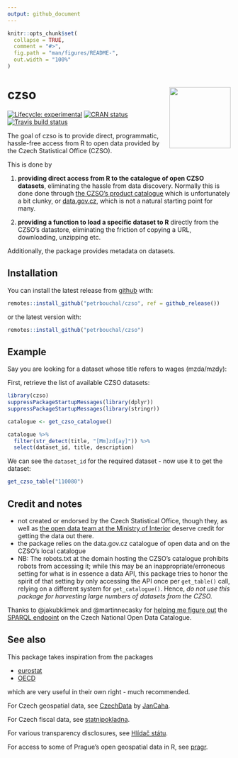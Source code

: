 ```yaml
---
output: github_document
---
```


<!-- README.md is generated from README.Rmd. Please edit that file -->

```r
knitr::opts_chunk$set(
  collapse = TRUE,
  comment = "#>",
  fig.path = "man/figures/README-",
  out.width = "100%"
)
```

# czso <img src='man/figures/logo.png' align="right" height="138" />

<!-- badges: start -->
[![Lifecycle: experimental](https://img.shields.io/badge/lifecycle-experimental-orange.svg)](https://www.tidyverse.org/lifecycle/#experimental)
[![CRAN status](https://www.r-pkg.org/badges/version/czso)](https://CRAN.R-project.org/package=czso)
[![Travis build status](https://travis-ci.org/petrbouchal/czso.svg?branch=master)](https://travis-ci.org/petrbouchal/czso)
<!-- badges: end -->

The goal of czso is to provide direct, programmatic, hassle-free access from R to open data provided by the Czech Statistical Office (CZSO).

This is done by

1. **providing direct access from R to the catalogue of open CZSO datasets**, eliminating the hassle from data discovery. Normally this is done done through [the CZSO's product catalogue](https://www.czso.cz/csu/czso/otevrena-data-v-katalogu-produktu-csu) which is unfortunately a bit clunky, or [data.gov.cz](https://data.gov.cz), which is not a natural starting point for many.

2. **providing a function to load a specific dataset to R** directly from the CZSO's datastore, eliminating the friction of copying a URL, downloading, unzipping etc.

Additionally, the package provides metadata on datasets.

## Installation

You can install the latest release from [github](https://github.com/petrbouchal/czso) with:

``` r
remotes::install_github("petrbouchal/czso", ref = github_release())
```

or the latest version with:

``` r
remotes::install_github("petrbouchal/czso")
```

## Example

Say you are looking for a dataset whose title refers to wages (mzda/mzdy):

First, retrieve the list of available CZSO datasets:

```r
library(czso)
suppressPackageStartupMessages(library(dplyr))
suppressPackageStartupMessages(library(stringr))

catalogue <- get_czso_catalogue()
```

```r
catalogue %>% 
  filter(str_detect(title, "[Mm]zd[ay]")) %>% 
  select(dataset_id, title, description)
```


We can see the `dataset_id` for the required dataset - now use it to get the dataset:

```r
get_czso_table("110080")
```

## Credit and notes

- not created or endorsed by the Czech Statistical Office, though they, as well as [the open data team at the Ministry of Interior](https://data.gov.cz/) deserve credit for getting the data out there.
- the package relies on the data.gov.cz catalogue of open data and on the CZSO's local catalogue
- NB: The robots.txt at the domain hosting the CZSO's catalogue prohibits robots from accessing it; while this may be an inappropriate/erroneous setting for what is in essence a data API, this package tries to honor the spirit of that setting by only accessing the API once per `get_table()` call, relying on a different system for `get_catalogue()`. Hence, *do not use this package for harvesting large numbers of datasets from the CZSO.*

Thanks to @jakubklimek and @martinnecasky for [helping me figure out](https://github.com/opendata-mvcr/nkod/issues/19) the [SPARQL endpoint](https://data.gov.cz/sparql) on the Czech National Open Data Catalogue.

## See also

This package takes inspiration from the packages

- [eurostat](https://github.com/rOpenGov/eurostat/)
- [OECD](https://github.com/expersso/OECD)

which are very useful in their own right - much recommended.

For Czech geospatial data, see [CzechData](https://github.com/JanCaha/CzechData/) by [JanCaha](https://github.com/JanCaha/).

For Czech fiscal data, see [statnipokladna](https://github.com/petrbouchal/statnipokladna).

For various transparency disclosures, see [Hlídač státu](https://hlidacstatu.cz).

For access to some of Prague's open geospatial data in R, see [pragr](https://github.com/petrbouchal/pragr).

